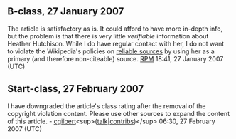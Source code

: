 <article id="9148329" title=Talk:Heather Hutchison/Comments>
	<talkpage id="9148329" title="Talk:Heather Hutchison/Comments">
==B-class, 27 January 2007==
The article is satisfactory as is. It could afford to have more in-depth info, but the problem is that there is very little ''verifiable'' information about Heather Hutchison. While I do have regular contact with her, I do not want to violate the Wikipedia's policies on [[Wikipedia:Reliable_sources|reliable sources]] by using her as a primary (and therefore non-citeable) source. [[User:Rpmullan|RPM]] 18:41, 27 January 2007 (UTC)

==Start-class, 27 February 2007==
I have downgraded the article's class rating after the removal of the copyright violation content.  Please use other sources to expand the content of this article. - [[User:Cgilbert76|cgilbert]]&lt;sup&gt;([[User_talk:Cgilbert76|talk]]|[[Special:Contributions/Cgilbert76|contribs]])&lt;/sup&gt; 06:30, 27 February 2007 (UTC)
	</talkpage>
</article>
